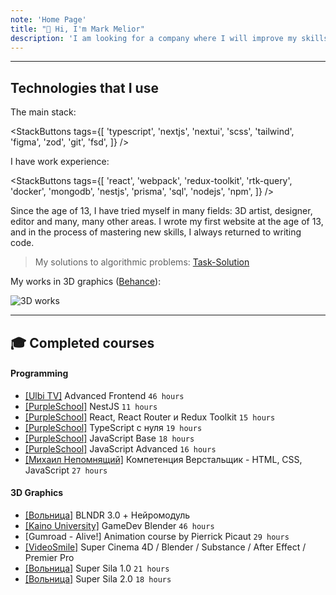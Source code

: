 ```yaml
---
note: 'Home Page'
title: "👋 Hi, I'm Mark Melior"
description: 'I am looking for a company where I will improve my skills to a strong Frontend developer (:'
---
```


---

## Technologies that I use

The main stack:

<StackButtons
	tags={[
		'typescript',
		'nextjs',
		'nextui',
		'scss',
		'tailwind',
		'figma',
		'zod',
		'git',
		'fsd',
	]}
/>

I have work experience:

<StackButtons
	tags={[
		'react',
		'webpack',
		'redux-toolkit',
		'rtk-query',
		'docker',
		'mongodb',
		'nestjs',
		'prisma',
		'sql',
		'nodejs',
		'npm',
	]}
/>

Since the age of 13, I have tried myself in many fields: 3D artist, designer, editor and many, many other areas. I wrote my first website at the age of 13, and in the process of mastering new skills, I always returned to writing code.

> My solutions to algorithmic problems: [Task-Solution](https://github.com/MarkMelior/Task-Solution)

My works in 3D graphics ([Behance](https://www.behance.net/MarkMelior)):

![3D works](https://raw.githubusercontent.com/MarkMelior/MarkMelior/main/3d.png)

---

## 🎓 Completed courses

#### Programming

- [[Ulbi TV]](https://ulbitv.ru/frontend) Advanced Frontend `46 hours`
- [[PurpleSchool]](https://purpleschool.ru/course/nestjs) NestJS `11 hours`
- [[PurpleSchool]](https://purpleschool.ru/course/react-redux) React, React Router и Redux Toolkit `15 hours`
- [[PurpleSchool]](https://purpleschool.ru/course/typescript) TypeScript с нуля `19 hours`
- [[PurpleSchool]](https://purpleschool.ru/course/javascript-basics) JavaScript Base `18 hours`
- [[PurpleSchool]](https://purpleschool.ru/course/javascript-advanced) JavaScript Advanced `16 hours`
- [[Михаил Непомнящий]](https://www.udemy.com/course/web-coder) Компетенция Верстальщик - HTML, CSS, JavaScript `27 hours`

#### 3D Graphics

- [[Вольница]](https://volnitsa.net/blndr) BLNDR 3.0 + Нейромодуль
- [[Kaino University]](https://kaino.ru/gamedev1) GameDev Blender `46 hours`
- [Gumroad - Alive!] Animation course by Pierrick Picaut `29 hours`
- [[VideoSmile]](https://videosmile.ru/) Super Cinema 4D / Blender / Substance / After Effect / Premier Pro
- [[Вольница]](https://volnitsa.net/super_sila_1) Super Sila 1.0 `21 hours`
- [[Вольница]](https://volnitsa.net/super_sila_2) Super Sila 2.0 `18 hours`
